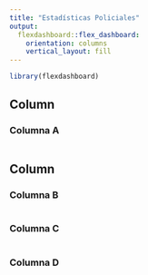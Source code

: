 ---
title: "Estadísticas Policiales"
output: 
  flexdashboard::flex_dashboard:
    orientation: columns
    vertical_layout: fill
---

```{r setup, include=FALSE}
library(flexdashboard)
```

Column {data-width=650}
-----------------------------------------------------------------------

### Columna A

```{r}

```

Column {data-width=350}
-----------------------------------------------------------------------

### Columna B

```{r}

```

### Columna C

```{r}

```
### Columna D

```{r}

```

